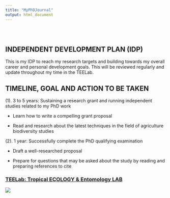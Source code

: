 ```yaml
---
title: "MyPhDJournal"
output: html_document
---
```


<style type="text/css">
.title {
  display: none;
}

#getting-started img {
  margin-right: 10px;
}

</style>

<div class="row" style="padding-top: 30px;">
<div class="col-sm-6">

# **INDEPENDENT DEVELOPMENT PLAN (IDP)**

This is my IDP to reach my research targets and building towards my overall career and personal development goals. This will be reviewed regularly and update throughout my time in the TEELab.

## TIMELINE, GOAL AND ACTION TO BE TAKEN 

(1). 3 to 5 years: Sustaining a research grant and running independent studies related to my PhD work 

- Learn how to write a compelling grant proposal

-	Read and research about the latest techniques in the field of agriculture biodiversity studies

(2). 1 year: Successfully complete the PhD qualifying examination

-	Draft a well-researched proposal 

-	Prepare for questions that may be asked about the study by reading and preparing references to cite 



</div>
<div class="col-sm-6">

### [TEELab: Tropical ECOLOGY & Entomology LAB](https://teelabntu.wixsite.com/home)

<a href = "https://teelabntu.wixsite.com/home">
![](images/logo.png)
</a>
</div>
